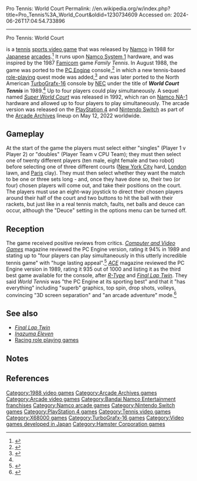 Pro Tennis: World Court
Permalink: //en.wikipedia.org/w/index.php?title=Pro_Tennis%3A_World_Court&oldid=1230734609
Accessed on: 2024-06-26T17:04:54.733896



------
Pro Tennis: World Court
{{More citations needed|date=December 2009}}
{{Infobox video game
|title = Pro Tennis: World Court
|image = Pro Tennis World Court Arcade Flyer.png
|caption = Arcade flyer
|developer = [[Namco]]
|publisher = {{vgrelease|JP|[[Namco]]|NA|[[NEC]]}}
|designer = 
|platforms = [[Arcade game|Arcade]], [[PC Engine|PC Engine/TurboGrafx-16]], [[Sharp X68000]]
|release = '''Arcade'''{{vgrelease|JP|1988}}'''PC Engine/TurboGrafx-16'''{{vgrelease|JP|August 11, 1988|NA|1989}}
|genre = [[Sports video game|Sports]] ([[tennis]])<br>[[Role-playing video game|Role-playing]]
|modes = 1 to 4 players
|arcade system = [[Namco System 1]]
}}

{{nihongo foot|'''''Pro Tennis: World Court'''''|プロテニスワールドコート|Puro Tenisu: Wārudo Kōto|lead=yes|group=lower-alpha}} is a [[tennis]] [[sports video game]] that was released by [[Namco]] in 1988 for [[Video games in Japan|Japanese]] [[arcade game|arcades]].<ref>{{cite web|title=World Court|url=http://www.gamefaqs.com/arcade/584216-world-court/data|publisher=[[GameFAQs]]|accessdate=31 December 2011}}</ref> It runs upon [[Namco System 1]] hardware, and was inspired by the 1987 [[Famicom]] game ''Family Tennis''. In August 1988, the game was ported to the [[PC Engine]] console,<ref name="gamefaqs_court">{{cite web|title=World Court Tennis|url=http://www.gamefaqs.com/tg16/589168-world-court-tennis/data|publisher=[[GameFAQs]]|accessdate=31 December 2011}}</ref> in which a new tennis-based [[Role-playing video game|role-playing]] quest mode was added,<ref>{{cite magazine|last=Patterson|first=Eric L.|title=5 WAYS JAPANESE GAMING STILL RULES: ATELIER TOTORI|url=http://www.egmnow.com/articles/news/egm-feature5-ways-japanese-gaming-still-rules-atelier-totori/|magazine=[[Electronic Gaming Monthly]]|accessdate=31 December 2011|date=December 27, 2011|archive-date=29 September 2018|archive-url=https://web.archive.org/web/20180929220550/http://www.egmnow.com/articles/news/egm-feature5-ways-japanese-gaming-still-rules-atelier-totori/|url-status=dead}}</ref> and was later ported to the North American [[TurboGrafx-16]] console by [[NEC]] under the title of '''''World Court Tennis''''' in 1989.<ref name="gamefaqs_court"/> Up to four players could play simultaneously. A sequel named ''[[Super World Court]]'' was released in 1992, which ran on [[Namco NA-1]] hardware and allowed up to four players to play simultaneously. The arcade version was released on the [[PlayStation 4]] and [[Nintendo Switch]] as part of the [[Arcade Archives]] lineup on May 12, 2022 worldwide.

==Gameplay==
At the start of the game the players must select either "singles" (Player 1 v Player 2) or "doubles" (Player Team v CPU Team); they must then select one of twenty different players (ten male, eight female and two robot) before selecting one of three different courts ([[New York City]] hard, [[London]] lawn, and [[Paris]] clay). They must then select whether they want the match to be one or three sets long - and, once they have done so, their two (or four) chosen players will come out, and take their positions on the court. The players must use an eight-way joystick to direct their chosen players around their half of the court and two buttons to hit the ball with their rackets, but just like in a real tennis match, faults, net balls and deuce can occur, although the "Deuce" setting in the options menu can be turned off.

==Reception==
The game received positive reviews from critics. ''[[Computer and Video Games]]'' magazine reviewed the PC Engine version, rating it 94% in 1989 and stating up to "four players can play simultaneously in this utterly incredible tennis game" with "huge lasting appeal".<ref name="CVG">{{cite journal |title=Complete Games Guide |journal=[[Computer and Video Games]] |date=16 October 1989 |issue=Complete Guide to Consoles |pages=46–77 |url=https://retrocdn.net/images/9/98/CompleteGuideToConsoles_UK_01.pdf#page=46}}</ref> ''[[ACE (magazine)|ACE]]'' magazine reviewed the PC Engine version in 1989, rating it 935 out of 1000 and listing it as the third best game available for the console, after ''[[R-Type]]'' and ''[[Final Lap Twin]]''. They said ''World Tennis'' was "the PC Engine at its sporting best" and that it "has everything" including "superb" graphics, top spin, drop shots, volleys, convincing "3D screen separation" and "an arcade adventure" mode.<ref name="ACE">{{cite magazine |title=Console Wars |magazine=[[ACE (magazine)|ACE]] |date=October 1989 |issue=26 (November 1989) |page=144 |url=https://retrocdn.net/images/d/d9/ACE_UK_26.pdf#page=144}}</ref>

==See also==
* ''[[Final Lap Twin]]''
* ''[[Inazuma Eleven]]''
* [[Racing video game#Racing role playing games|Racing role playing games]]

==Notes==
{{notelist}}

==References==
{{reflist}}

{{Bandai Namco franchises}}

[[Category:1988 video games]]
[[Category:Arcade Archives games]]
[[Category:Arcade video games]]
[[Category:Bandai Namco Entertainment franchises]]
[[Category:Namco arcade games]]
[[Category:Nintendo Switch games]]
[[Category:PlayStation 4 games]]
[[Category:Tennis video games]]
[[Category:X68000 games]]
[[Category:TurboGrafx-16 games]]
[[Category:Video games developed in Japan]]
[[Category:Hamster Corporation games]]

{{NamcoBandai-stub}}
{{Tennis-videogame-stub}}